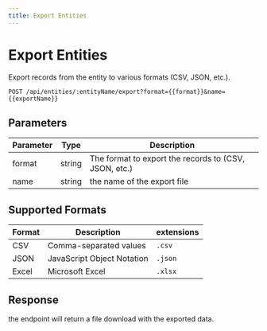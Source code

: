 ```yaml
---
title: Export Entities
---
```



# Export Entities

Export records from the entity to various formats (CSV, JSON, etc.).

```bach
POST /api/entities/:entityName/export?format={{format}}&name={{exportName}}
```

## Parameters

| Parameter | Type | Description |
|-----------|------|-------------|
| format | string | The format to export the records to (CSV, JSON, etc.) |
| name | string | the name of the export file |

## Supported Formats

| Format | Description | extensions |
|--------|-------------|------------|
| CSV | Comma-separated values | `.csv` |
| JSON | JavaScript Object Notation | `.json` |
| Excel | Microsoft Excel | `.xlsx` |

## Response

the endpoint will return a file download with the exported data.
